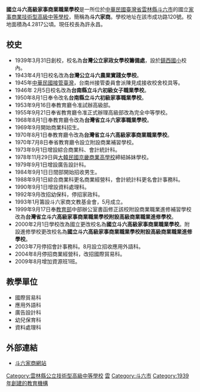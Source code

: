 {{Infobox School
| name = 國立斗六高級家事商業職業學校
| other_name = National Tou-Liu School of Home Economics & Commerce
| image = File:國立斗六高級家事商業職業學校校徽.png
| motto = 
| established = 1939年
| type = 國立[[技術型高級中學|技術型高級中學]]
| religion = 
| affiliation = [[File:ROC_Ministry_of_Education_Seal.svg|20px]][[中華民國教育部|教育部]]
| district = {{ROC}}[[臺灣省|臺灣省]][[雲林縣|雲林縣]][[斗六市|斗六市]]
| grades = 
| founder = 
| president = 
| principal = 許永昌
| dean = 
| college = 
| house = 
| sc = 
| cs = 
| faculty = 
| staff = 
| students = 
| athletics = 
| conference = 
| colors = 
| mascot = 
| magazine = 
| address = 雲林縣斗六市成功路120號
| tel = 
| fax = 
| website = https://www.tlhc.ylc.edu.tw
}}
'''國立斗六高級家事商業職業學校'''是一所位於[[中華民國|中華民國]][[臺灣省|臺灣省]][[雲林縣|雲林縣]][[斗六市|斗六市]]的國立[[技術型高級中等學校|家事商業技術型高級中等學校]]，簡稱為'''斗六家商'''。學校地址在該市成功路120號。校地面積為4.2817公頃。現任校長為許永昌。

==校史==
*1939年3月31日創校，校名為'''台灣公立家政女學校籌備處'''，設於[[鎮西國小|鎮西國小]]校內。
*1943年4月1日校名改為'''台灣公立斗六農業實踐女學校'''。
*1945年[[臺灣戰後時期|中華民國接管臺灣]]，台南州接管委員會派陳見成接收校舍校具等。
*1946年 2月5日校名改為'''台南縣立斗六初級女子職業學校'''。
*1950年8月1日奉令改名'''台南縣立斗六初級家事職業學校'''。
*1953年9月16日奉教育廳令准試辦高級部。
*1955年9月21日奉省教育廳令准正式辦理高級部改為完全中等學校。
*1968年8月1日奉教育廳令改為'''台灣省立斗六家事職業學校'''。
*1969年9月開始商業科招生。
*1970年8月1日奉教育廳令改為'''台灣省立斗六高級家事商業職業學校'''。
*1970年7月8日奉省教育廳令設立附設商業補習學校。
*1973年9月1日增設綜合商業科、會計統計科。
*1978年11月29日與[[大韓民國|大韓民國]][[京畿商業高學校|京畿商業高學校]]締結姊妹學校。
*1979年9月1日增設廣告設計科。
*1984年9月1日日間部開始招收男生。
*1988年9月1日綜合商業科更名商業經營科，會計統計科更名會計事務科。
*1990年9月1日增設資料處理科。
*1992年9月改招幼保科，停招家政科。
*1993年1月籌設斗六家商文教基金會，5月成立。
*1999年9月17日奉[[中華民國教育部|教育部]]中部辦公室書函修正該校附設商業職業進修補習學校改為'''台灣省立斗六高級家事商業職業學校附設高級商業職業進修學校'''。
*2000年2月1日學校改為國立更改校名為'''國立斗六高級家事商業職業學校'''。附設進修學校更改校名為'''國立斗六高級家事商業職業學校附設高級商業職業進修學校'''。
*2003年7月停招會計事務科。8月設立招收應用外語科。
*2004年8月停招商業經營科，改招國際貿易科。
*2009年8月增加資源班1班。

==教學單位==
*國際貿易科
*應用外語科
*廣告設計科
*幼兒保育科
*資料處理科

==外部連結==
*[http://www.tlhc.ylc.edu.tw 斗六家商網站]{{Wayback|url=http://www.tlhc.ylc.edu.tw/ |date=20050807012822 }}{{zh-tw}}
{{雲林縣高級中等學校}}

[[Category:雲林縣公立技術型高級中等學校|Category:雲林縣公立技術型高級中等學校]]
[[Category:中華民國國立技術型高級中等學校|雲]]
[[Category:斗六市|Category:斗六市]]
[[Category:1939年創建的教育機構|Category:1939年創建的教育機構]]